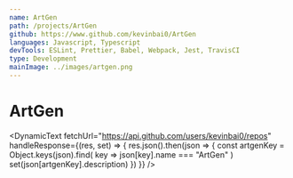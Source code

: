 ```yaml
---
name: ArtGen
path: /projects/ArtGen
github: https://www.github.com/kevinbai0/ArtGen
languages: Javascript, Typescript
devTools: ESLint, Prettier, Babel, Webpack, Jest, TravisCI
type: Development
mainImage: ../images/artgen.png
---
```


# ArtGen
<DynamicText 
    fetchUrl="https://api.github.com/users/kevinbai0/repos" 
    handleResponse={(res, set) => {
        res.json().then(json => {
            const artgenKey = Object.keys(json).find(
                key => json[key].name === "ArtGen"
            )
            set(json[artgenKey].description)
        })
    }}
/>



